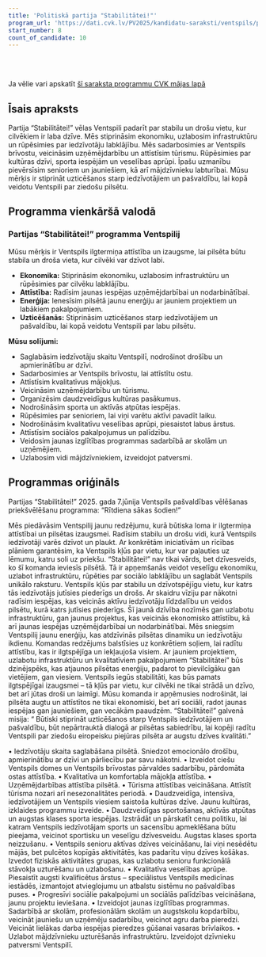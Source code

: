 ```yaml
---
title: 'Politiskā partija "Stabilitātei!"'
program_url: 'https://dati.cvk.lv/PV2025/kandidatu-saraksti/ventspils/politiska-partija-stabilitatei'
start_number: 8
count_of_candidate: 10
---
```



<Badge text="Iedzīvotāju noturēšana" variant="note" size="small" /> <Badge text="Ostas attīstība" variant="note" size="small" /> <Badge text="Uzņēmējdarbības veicināšana" variant="note" size="small" /> <Badge text="Senioru aktīva dzīve" variant="note" size="small" /> <Badge text="Kvalitatīva veselības aprūpe" variant="note" size="small" />

<br/><br/> 

<Card title='Šis ir mākslīga intelekta ģenerēts apraksts' icon='starlight'>
    Ja vēlie vari apskatīt <a href={frontmatter.program_url} target='_blank'>šī saraksta programmu CVK mājas lapā</a>
    </Card>

## Īsais apraksts

Partija “Stabilitātei!” vēlas Ventspili padarīt par stabilu un drošu vietu, kur cilvēkiem ir laba dzīve. Mēs stiprināsim ekonomiku, uzlabosim infrastruktūru un rūpēsimies par iedzīvotāju labklājību. Mēs sadarbosimies ar Ventspils brīvostu, veicināsim uzņēmējdarbību un attīstīsim tūrismu. Rūpēsimies par kultūras dzīvi, sporta iespējām un veselības aprūpi. Īpašu uzmanību pievērsīsim senioriem un jauniešiem, kā arī mājdzīvnieku labturībai. Mūsu mērķis ir stiprināt uzticēšanos starp iedzīvotājiem un pašvaldību, lai kopā veidotu Ventspili par ziedošu pilsētu.

## Programma vienkāršā valodā

### Partijas “Stabilitātei!” programma Ventspilij

Mūsu mērķis ir Ventspils ilgtermiņa attīstība un izaugsme, lai pilsēta būtu stabila un droša vieta, kur cilvēki var dzīvot labi.

*   **Ekonomika:** Stiprināsim ekonomiku, uzlabosim infrastruktūru un rūpēsimies par cilvēku labklājību.
*   **Attīstība:** Radīsim jaunas iespējas uzņēmējdarbībai un nodarbinātībai.
*   **Enerģija:** Ienesīsim pilsētā jaunu enerģiju ar jauniem projektiem un labākiem pakalpojumiem.
*   **Uzticēšanās:** Stiprināsim uzticēšanos starp iedzīvotājiem un pašvaldību, lai kopā veidotu Ventspili par labu pilsētu.

**Mūsu solījumi:**

*   Saglabāsim iedzīvotāju skaitu Ventspilī, nodrošinot drošību un apmierinātību ar dzīvi.
*   Sadarbosimies ar Ventspils brīvostu, lai attīstītu ostu.
*   Attīstīsim kvalitatīvus mājokļus.
*   Veicināsim uzņēmējdarbību un tūrismu.
*   Organizēsim daudzveidīgus kultūras pasākumus.
*   Nodrošināsim sporta un aktīvās atpūtas iespējas.
*   Rūpēsimies par senioriem, lai viņi varētu aktīvi pavadīt laiku.
*   Nodrošināsim kvalitatīvu veselības aprūpi, piesaistot labus ārstus.
*   Attīstīsim sociālos pakalpojumus un palīdzību.
*   Veidosim jaunas izglītības programmas sadarbībā ar skolām un uzņēmējiem.
*   Uzlabosim vidi mājdzīvniekiem, izveidojot patversmi.

## Programmas oriģināls

Partijas “Stabilitātei!” 2025. gada 7.jūnija
Ventspils pašvaldības vēlēšanas
priekšvēlēšanu programma:
“Rītdiena sākas šodien!”

Mēs piedāvāsim Ventspilij jaunu redzējumu, kurā būtiska loma ir ilgtermiņa attīstībai un pilsētas izaugsmei. Radīsim stabilu un drošu vidi, kurā Ventspils iedzīvotāji varēs dzīvot un plaukt. Ar konkrētām iniciatīvām un rīcības plāniem garantēsim, ka Ventspils kļūs par vietu, kur var paļauties uz lēmumu, katru soli uz priekšu.
“Stabilitātei!” nav tikai vārds, bet dzīvesveids, ko šī komanda ieviesīs pilsētā. Tā ir apņemšanās veidot veselīgu ekonomiku, uzlabot infrastruktūru, rūpēties par sociālo labklājību un saglabāt Ventspils unikālo raksturu. Ventspils kļūs par stabilu un dzīvotspējīgu vietu, kur katrs tās iedzīvotājs jutīsies piederīgs un drošs.
Ar skaidru vīziju par nākotni radīsim iespējas, kas veicinās aktīvu iedzīvotāju līdzdalību un veidos pilsētu, kurā katrs jutīsies piederīgs. Šī jaunā dzīvība nozīmēs gan uzlabotu infrastruktūru, gan jaunus projektus, kas veicinās ekonomisko attīstību, kā arī jaunas iespējas uzņēmējdarbībai un nodarbinātībai.
Mēs sniegsim Ventspilij jaunu enerģiju, kas atdzīvinās pilsētas dinamiku un iedzīvotāju ikdienu. Komandas redzējums balstīsies uz konkrētiem soļiem, lai radītu attīstību, kas ir ilgtspējīga un iekļaujoša visiem. Ar jauniem projektiem, uzlabotu infrastruktūru un kvalitatīviem pakalpojumiem “Stabilitātei” būs dzinējspēks, kas atjaunos pilsētas enerģiju, padarot to pievilcīgāku gan vietējiem, gan viesiem.
Ventspils iegūs stabilitāti, kas būs pamats ilgtspējīgai izaugsmei – tā kļūs par vietu, kur cilvēki ne tikai strādā un dzīvo, bet arī jūtas droši un laimīgi. Mūsu komanda ir apņēmusies nodrošināt, lai pilsēta augtu un attīstītos ne tikai ekonomiski, bet arī sociāli, radot jaunas iespējas gan jauniešiem, gan vecākām paaudzēm.
“Stabilitātei!” galvenā misija: “ Būtiski stiprināt uzticēšanos starp Ventspils iedzīvotājiem un pašvaldību, būt nepārtrauktā dialogā ar pilsētas sabiedrību, lai kopēji radītu Ventspili par ziedošu eiropeisku piejūras pilsēta ar augstu dzīves kvalitāti.”

• Iedzīvotāju skaita saglabāšana pilsētā.
Sniedzot emocionālo drošību, apmierinātību ar dzīvi un pārliecību par savu nākotni.
• Izveidot ciešu Ventspils domes un Ventspils brīvostas pārvaldes sadarbību, pārdomāta ostas attīstība.
• Kvalitatīva un komfortabla mājokļa attīstība.
• Uzņēmējdarbības attīstība pilsētā.
• Tūrisma attīstības veicināšana.
Attīstīt tūrisma nozari arī nesezonalitātes periodā.
• Daudzveidīga, intensīva, iedzīvotājiem un Ventspils viesiem saistoša kultūras dzīve.
Jaunu kultūras, izklaides programmu izveide.
• Daudzveidīgas sportošanas, aktīvās atpūtas un augstas klases sporta iespējas.
Izstrādāt un pārskatīt cenu politiku, lai katram Ventspils iedzīvotājam sports un sacensību apmeklēšana būtu pieejama, veicinot sportisku un veselīgu dzīvesveidu. Augstas klases sporta neizzušanu.
• Ventspils senioru aktīvas dzīves veicināšanu, lai viņi nesēdētu mājās, bet pulcētos kopīgās aktivitātēs, kas padarītu viņu dzīves košākas. Izvedot fiziskās aktivitātes grupas, kas uzlabotu senioru funkcionālā stāvokļa uzturēšanu un uzlabošanu.
• Kvalitatīva veselības aprūpe.
Piesaistīt augsti kvalificētus ārstus – speciālistus Ventspils medicīnas iestādēs, izmantojot atvieglojumu un atbalstu sistēmu no pašvaldības puses.
• Progresīvi sociālie pakalpojumi un sociālās palīdzības veicināšana, jaunu projektu ieviešana.
• Izveidojot jaunas izglītības programmas.
Sadarbībā ar skolām, profesionālām skolām un augstskolu kopdarbību, veicināt jauniešu un uzņēmēju sadarbību, veicinot agru darba pieredzi. Veicināt lielākas darba iespējas pieredzes gūšanai vasaras brīvlaikos.
• Uzlabot mājdzīvnieku uzturēšanās infrastruktūru. Izveidojot dzīvnieku patversmi Ventspilī.
